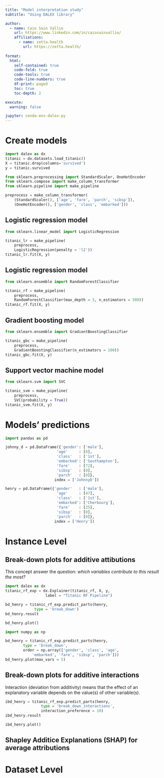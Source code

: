 ```yaml
---
title: "Model interpretation study"
subtitle: "Using DALEX library"

author: 
  - name: Caio Sain Vallio
    url: https://www.linkedin.com/in/caiosainvallio/
    affiliations:
      - name: zetta.health
        url: https://zetta.health/
  
format: 
  html:
    self-contained: true
    code-fold: true
    code-tools: true
    code-line-numbers: true
    df-print: paged
    toc: true
    toc-depth: 2

execute: 
  warning: false

jupyter: conda-env-dalex-py
---
```





# Create models

```python
import dalex as dx
titanic = dx.datasets.load_titanic()
X = titanic.drop(columns='survived')
y = titanic.survived
```

```python
from sklearn.preprocessing import StandardScaler, OneHotEncoder
from sklearn.compose import make_column_transformer
from sklearn.pipeline import make_pipeline

preprocess = make_column_transformer(
    (StandardScaler(), ['age', 'fare', 'parch', 'sibsp']),
    (OneHotEncoder(), ['gender', 'class', 'embarked']))
```

## Logistic regression model

```python
from sklearn.linear_model import LogisticRegression

titanic_lr = make_pipeline(
    preprocess,
    LogisticRegression(penalty = 'l2'))
titanic_lr.fit(X, y)
```


## Logistic regression model

```python
from sklearn.ensemble import RandomForestClassifier

titanic_rf = make_pipeline(
    preprocess,
    RandomForestClassifier(max_depth = 3, n_estimators = 500))
titanic_rf.fit(X, y)
```


## Gradient boosting model

```python
from sklearn.ensemble import GradientBoostingClassifier

titanic_gbc = make_pipeline(
    preprocess,
    GradientBoostingClassifier(n_estimators = 100))
titanic_gbc.fit(X, y)
```


## Support vector machine model

```python
from sklearn.svm import SVC

titanic_svm = make_pipeline(
    preprocess,
    SVC(probability = True))
titanic_svm.fit(X, y)
```


# Models' predictions

```python
import pandas as pd

johnny_d = pd.DataFrame({'gender': ['male'],
                       'age'     : [8],
                       'class'   : ['1st'],
                       'embarked': ['Southampton'],
                       'fare'    : [72],
                       'sibsp'   : [0],
                       'parch'   : [0]},
                      index = ['JohnnyD'])

henry = pd.DataFrame({'gender'   : ['male'],
                       'age'     : [47],
                       'class'   : ['1st'],
                       'embarked': ['Cherbourg'],
                       'fare'    : [25],
                       'sibsp'   : [0],
                       'parch'   : [0]},
                      index = ['Henry'])
```





# Instance Level

## Break-down plots for additive attibutions

This concept answer the question: *which variables contribute to this result the most?* 

```python
import dalex as dx
titanic_rf_exp = dx.Explainer(titanic_rf, X, y, 
                  label = "Titanic RF Pipeline")
```

```python
bd_henry = titanic_rf_exp.predict_parts(henry, 
             type = 'break_down')
bd_henry.result
```


```python
bd_henry.plot()
```


```python
import numpy as np

bd_henry = titanic_rf_exp.predict_parts(henry,
        type = 'break_down',
        order = np.array(['gender', 'class', 'age',
            'embarked', 'fare', 'sibsp', 'parch']))
bd_henry.plot(max_vars = 5)
```



## Break-down plots for additive interactions

Interaction (deviation from additivity) means that the effect of an explanatory variable depends on the value(s) of other variable(s).

```python
ibd_henry = titanic_rf_exp.predict_parts(henry, 
                type = 'break_down_interactions', 
                interaction_preference = 10)
ibd_henry.result
```

```python
ibd_henry.plot()
```


## Shapley Additice Explanations (SHAP) for average attributions




















# Dataset Level





